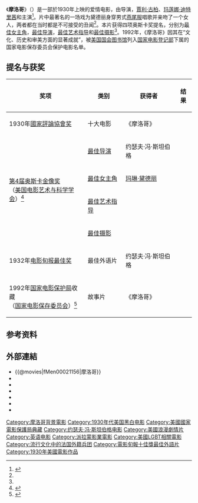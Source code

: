 {{noteTA
|1=zh-cn:加里·库珀; zh-hk:加利·谷巴; zh-tw:賈利·古柏;
|2=zh-hans:玛莲娜·迪特里茜;zh-cn:玛琳·黛德丽;zh-hk:瑪蓮·德烈治;zh-tw:瑪琳·黛德麗;
|3=zh-hans:迪特里茜;zh-cn:黛德丽;zh-hk:德烈治;zh-tw:黛德麗;
|4=zh-cn:摩洛哥; zh-hk:荒漠英雄; zh-tw:摩洛哥;
}}
{{Infobox Film
| name               = 摩洛哥
| original_name      = {{lang|en|Morocco}}
| image              = Morocco film poster.jpg
| caption            = 電影海報
| director           = {{link-en|约瑟夫·冯·斯坦伯格|Josef von Sternberg}}
| producer           = {{link-en|赫克特·滕布|Hector Turnbull}}
| writer             = {{link-en|朱利斯·福斯曼|Jules Furthman}}
| based_on           = {{based on|艾米·嘉利|{{link-en|本诺·威戈尼|Benno Vigny}}}}
| starring           = [[賈利·古柏|賈利·古柏]]<br/>[[玛莲娜·迪特里茜|玛莲娜·迪特里茜]]<br/>{{link-en|阿道夫·门吉欧|Adolphe Menjou}}
| music              = 卡尔·哈格斯（{{lang|en|Karl Hagos}}）
| cinematography     = {{link-en|李·加默斯|Lee Garmes}}
| editing            = 山姆·温斯顿（{{lang|en|Sam Winston}}）{{small|（未正式署名）}}
| production_company = 
| distributor        = [[派拉蒙影業|派拉蒙影業]]
| released           = {{Film date|1930|11|14}}
| runtime            = 91 分鐘
| country            = {{美國電影產地}}
| language           = [[英語|英語]]、[[法語|法語]]、[[西班牙語|西班牙語]]、<br/>[[意大利語|意大利語]]、[[阿拉伯語|阿拉伯語]]
| budget             = 
| gross              = 
}}
《'''摩洛哥'''》（{{lang-en|'''Morocco'''}}）是一部於1930年上映的爱情电影，由{{link-en|约瑟夫·冯·斯坦伯格|Josef von Sternberg}}导演，[[賈利·古柏|賈利·古柏]]、[[玛莲娜·迪特里茜|玛莲娜·迪特里茜]]和{{link-en|阿道夫·门吉欧|Adolphe Menjou}}主演<ref name="nytimes">{{cite web |title=Morocco (1930) |publisher=''The New York Times'' |url=http://movies.nytimes.com/movie/33360/Morocco/overview |accessdate=September 16, 2012 |archive-date=2012-11-10 |archive-url=https://web.archive.org/web/20121110012222/http://movies.nytimes.com/movie/33360/Morocco/overview |dead-url=no }}</ref>。片中最著名的一场戏为黛德丽身穿男式[[燕尾服|燕尾服]]唱歌并亲吻了一个女人，两者都在当时都是不可接受的丑闻<ref name="nytimes"/>。本片获得四项奥斯卡奖提名，分别为[[奥斯卡最佳女主角奖|最佳女主角]]，[[奥斯卡最佳导演奖|最佳导演]]，[[奥斯卡最佳艺术指导奖|最佳艺术指导]]和[[奧斯卡最佳攝影獎|最佳摄影]]<ref name="nytimes"/>。1992年，《摩洛哥》因其在“文化、历史和审美方面的显著成就”，被[[國會圖書館_(美國)|美国国会图书馆]]列入[[国家电影登记部|国家电影登记部]]下属的国家电影保存委员会保护电影名单。

== 提名与获奖 ==
{| class="wikitable"  style="margin:auto; width:100%;"
|-
! 奖项 !! 类别 !! 获得者 !! 结果
|-

|1930年[[國家評論協會|國家評論協會奖]]||十大电影||《摩洛哥》||{{won}}
|-

|rowspan="4"|[[第4届奥斯卡金像奖|第4届奥斯卡金像奖]]<br />（[[美国电影艺术与科学学会|美国电影艺术与科学学会]]）<ref name="Oscars1963">{{cite web |url=http://www.oscars.org/awards/academyawards/legacy/ceremony/4th-winners.html |title=The 4th Academy Awards (1921) Nominees and Winners |accessdate=6 February 2014 |work=oscars.org |archive-date=2013-12-24 |archive-url=https://web.archive.org/web/20131224015902/http://www.oscars.org/awards/academyawards/legacy/ceremony/4th-winners.html |dead-url=no }}</ref>||[[奥斯卡最佳导演奖|最佳导演]]||约瑟夫·冯·斯坦伯格||{{nom}}
|-
|[[奥斯卡最佳女主角奖|最佳女主角]]||[[玛琳·黛德丽|玛琳·黛德丽]]||{{nom}}
|-
|[[奥斯卡最佳艺术指导奖|最佳艺术指导]]||{{link-en|汉斯·德莱尔|Hans Dreier}}||{{nom}}
|-
|[[奧斯卡最佳攝影獎|最佳摄影]]||{{link-en|李·加默斯|Lee Garmes}}||{{nom}}
|-
|1932年[[電影旬報|电影旬报最佳奖]]||最佳外语片||约瑟夫·冯·斯坦伯格||{{won}}
|-
|1992年[[国家电影保护局|国家电影保护局]]收藏<br />（[[国家电影保存委员会|国家电影保存委员会]]）<ref>{{cite news|title=25 Films Added to National Registry|work=The New York Times|url=http://www.nytimes.com/1994/11/15/movies/25-films-added-to-national-registry.html|date=November 15, 1994|accessdate=July 22, 2009|archive-date=2019-05-19|archive-url=https://web.archive.org/web/20190519161347/https://www.nytimes.com/1994/11/15/movies/25-films-added-to-national-registry.html|dead-url=no}}</ref>||故事片||《摩洛哥》||{{won}}
|}


== 参考资料 ==
{{Reflist}}

== 外部連結 ==
{{Commons category|Morocco (film)}}
*{{@movies|fMen00021156|摩洛哥}}
*{{douban|title=摩洛哥}}
*{{Mtime|25367|摩洛哥}}
*{{Amg movie|33360|摩洛哥}}
*{{rotten-tomatoes|morocco|摩洛哥}}
*{{Tcmdb title|83989|摩洛哥}}
*{{imdb title|0021156|摩洛哥}}

{{電影旬報十佳獎最佳國外影片}}
{{Authority control}}
{{DEFAULTSORT:Morocco (1930 Film)}}
[[Category:摩洛哥背景電影|Category:摩洛哥背景電影]]
[[Category:1930年代美国黑白电影|Category:1930年代美国黑白电影]]
[[Category:美國國家電影保護局典藏|Category:美國國家電影保護局典藏]]
[[Category:约瑟夫·冯·斯坦伯格电影|Category:约瑟夫·冯·斯坦伯格电影]]
[[Category:美國浪漫劇情片|Category:美國浪漫劇情片]]
[[Category:英语电影|Category:英语电影]]
[[Category:派拉蒙影業電影|Category:派拉蒙影業電影]]
[[Category:美國LGBT相關電影|Category:美國LGBT相關電影]]
[[Category:流行文化中的法国外籍兵团|Category:流行文化中的法国外籍兵团]]
[[Category:電影旬報十佳獎最佳外語片|Category:電影旬報十佳獎最佳外語片]]
[[Category:1930年美國電影作品|Category:1930年美國電影作品]]